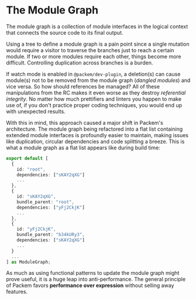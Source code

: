 

# The Module Graph

The module graph is a collection of module interfaces in the logical context that connects the source code to its final output.

Using a tree to define a module graph is a pain point since a single mutation would require a visitor to traverse the branches just to reach a certain module. If two or more modules require each other, things become more difficult. Controlling duplication across branches is a burden.

If watch mode is enabled in `@packem/dev-plugin`, a deletion(s) can cause module(s) not to be removed from the module graph (_dangled modules_) and vice versa. So how should references be managed? All of these manipulations from the RC makes it even worse as they destroy _referential integrity_. No matter how much prettifiers and linters you happen to make use of, if you don't practice proper coding techniques, you would end up with unexpected results.

With this in mind, this approach caused a major shift in Packem's architecture. The module graph being refactored into a flat list containing extended module interfaces is profoundly easier to maintain, making issues like duplication, circular dependencies and code splitting a breeze. This is what a module graph as a flat list appears like during build time:

```typescript
export default [
  {
    id: "root",
    dependencies: ["sKAY2qXG"]
    ...
  },
  {
    id: "sKAY2qXG",
    bundle_parent: "root",
    dependencies: ["yFj2CkjK"]
    ...
  },
  {
    id: "yFj2CkjK",
    bundle_parent: "b34kURy3",
    dependencies: ["sKAY2qXG"]
    ...
  }
  ...
] as ModuleGraph;
```

As much as using functional patterns to update the module graph might prove useful, it is a huge leap into anti-performance. The general principle of Packem favors **performance over expression** without selling away features.
